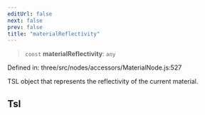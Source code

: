 ```yaml
---
editUrl: false
next: false
prev: false
title: "materialReflectivity"
---
```


> `const` **materialReflectivity**: `any`

Defined in: three/src/nodes/accessors/MaterialNode.js:527

TSL object that represents the reflectivity of the current material.

## Tsl
